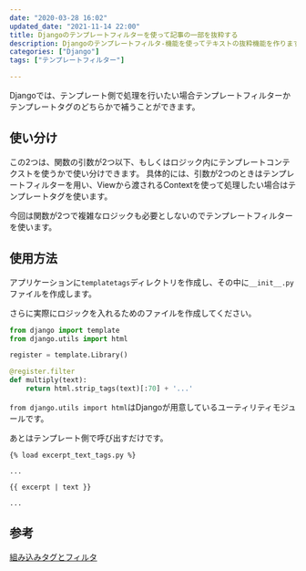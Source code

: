 ```yaml
---
date: "2020-03-28 16:02"
updated_date: "2021-11-14 22:00"
title: Djangoのテンプレートフィルターを使って記事の一部を抜粋する
description: Djangoのテンプレートフィルタ-機能を使ってテキストの抜粋機能を作ります
categories: ["Django"]
tags: ["テンプレートフィルター"]

---
```

Djangoでは、テンプレート側で処理を行いたい場合テンプレートフィルターかテンプレートタグのどちらかで補うことができます。

## 使い分け
この2つは、関数の引数が2つ以下、もしくはロジック内にテンプレートコンテクストを使うかで使い分けできます。
具体的には、引数が2つのときはテンプレートフィルターを用い、Viewから渡されるContextを使って処理したい場合はテンプレートタグを使います。

今回は関数が2つで複雑なロジックも必要としないのでテンプレートフィルターを使います。

## 使用方法
アプリケーションに`templatetags`ディレクトリを作成し、その中に`__init__.py`ファイルを作成します。

さらに実際にロジックを入れるためのファイルを作成してください。

```py:excerpt_text_tags.py
from django import template
from django.utils import html

register = template.Library()

@register.filter
def multiply(text):
    return html.strip_tags(text)[:70] + '...'
```
`from django.utils import html`はDjangoが用意しているユーティリティモジュールです。

あとはテンプレート側で呼び出すだけです。

```
{% load excerpt_text_tags.py %}

...

{{ excerpt | text }}

...

```

## 参考
[組み込みタグとフィルタ](https://docs.djangoproject.com/ja/2.2/ref/templates/builtins/)
